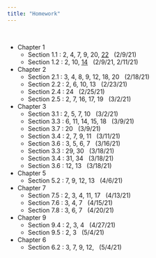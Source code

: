 ```yaml
---
title: "Homework"
---
```


<br>

- Chapter 1
  - Section 1.1 : 2, 4, 7, 9, 20, [22](homework/Prob1_1_22.pdf) &nbsp; (2/9/21)
  - Section 1.2 : 2, 10, [14](homework/pond.pdf) &nbsp; (2/9/21, 2/11/21)
- Chapter 2
  - Section 2.1 : 3, 4, 8, 9, 12, 18, 20 &nbsp; (2/18/21)
  - Section 2.2 : 2, 6, 10, 13 &nbsp; (2/23/21)
  - Section 2.4 : 24 &nbsp; (2/25/21)
  - Section 2.5 : 2, 7, 16, 17, 19 &nbsp; (3/2/21)
- Chapter 3
  - Section 3.1 : 2, 5, 7, 10 &nbsp; (3/2/21)
  - Section 3.3 : 6, 11, 14, 15, 18 &nbsp; (3/9/21)
  - Section 3.7 : 20 &nbsp; (3/9/21)
  - Section 3.4 : 2, 7, 9, 11  &nbsp; (3/11/21)
  - Section 3.6 : 3, 5, 6, 7 &nbsp; (3/16/21)
  - Section 3.3 : 29, 30 &nbsp; (3/18/21) 
  - Section 3.4 : 31, 34 &nbsp; (3/18/21) 
  - Section 3.6 : 12, 13 &nbsp; (3/18/21) 
- Chapter 5
  - Section 5.2 : 7, 9, 12, 13 &nbsp; (4/6/21)
- Chapter 7
  - Section 7.5 : 2, 3, 4, 11, 17 &nbsp; (4/13/21)
  - Section 7.6 : 3, 4, 7 &nbsp; (4/15/21)
  - Section 7.8 : 3, 6, 7 &nbsp; (4/20/21)
- Chapter 9
  - Section 9.4 : 2, 3, 4 &nbsp; (4/27/21)
  - Section 9.5 : 2, 3 &nbsp; (5/4/21)
- Chapter 6
  - Section 6.2 : 3, 7, 9, 12, &nbsp; (5/4/21)